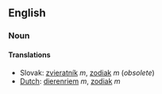 ==English ==
=== Noun ===
==== Translations ====
*Slovak: [[zvieratník]] ''m'', [[zodiak]] ''m'' (''obsolete'')
*[[Dutch]]: [[dierenriem]] ''m'', [[zodiak]] ''m''